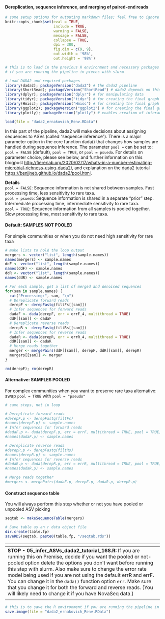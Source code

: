 #### Dereplication, sequence inference, and merging of paired-end reads

````r
# some setup options for outputing markdown files; feel free to ignore these
knitr::opts_chunk$set(eval = TRUE, 
                      include = TRUE, 
                      warning = FALSE, 
                      message = FALSE,
                      collapse = TRUE,
                      dpi = 300,
                      fig.dim = c(9, 9),
                      out.width = '98%',
                      out.height = '98%')
````



````r
# this is to load in the previous R environment and necessary packages
# if you are running the pipeline in pieces with slurm

# Load DADA2 and required packages
library(dada2); packageVersion("dada2") # the dada2 pipeline
library(ShortRead); packageVersion("ShortRead") # dada2 depends on this
library(dplyr); packageVersion("dplyr") # for manipulating data
library(tidyr); packageVersion("tidyr") # for creating the final graph at the end of the pipeline
library(Hmisc); packageVersion("Hmisc") # for creating the final graph at the end of the pipeline
library(ggplot2); packageVersion("ggplot2") # for creating the final graph at the end of the pipeline
library(plotly); packageVersion("plotly") # enables creation of interactive graphs, especially helpful for quality plots

load(file = "dada2_ernakovich_Renv.RData")
````


In this part of the pipeline, dada2 will make decisions about assigning sequences to ASVs (called "sequence inference"). There is a major parameter option in the core function dada() that changes how samples are handled during sequence inference. The parameter ```pool = ``` can be set to: ```pool = FALSE``` (default), ```pool = TRUE```, or ```pool = psuedo```. For details on parameter choice, please see below, and further information on this blogpost [http://fiererlab.org/2020/02/17/whats-in-a-number-estimating-microbial-richness-using-dada2/](http://fiererlab.org/2020/02/17/whats-in-a-number-estimating-microbial-richness-using-dada2/), and explanation on the dada2 tutorial [https://benjjneb.github.io/dada2/pool.html](https://benjjneb.github.io/dada2/pool.html).

**Details**   
```pool = FALSE```: Sequence information is not shared between samples. Fast processing time, less sensitivity to rare taxa.   
```pool = psuedo```: Sequence information is shared in a separate "prior" step. Intermediate processing time, intermediate sensitivity to rare taxa.   
```pool = TRUE```: Sequence information from all samples is pooled together. Slow processing time, most sensitivity to rare taxa.   

#### Default: SAMPLES NOT POOLED
For simple communities or when you do not need high sensitivity for rare taxa

````r
# make lists to hold the loop output
mergers <- vector("list", length(sample.names))
names(mergers) <- sample.names
ddF <- vector("list", length(sample.names))
names(ddF) <- sample.names
ddR <- vector("list", length(sample.names))
names(ddR) <- sample.names

# For each sample, get a list of merged and denoised sequences
for(sam in sample.names) {
  cat("Processing:", sam, "\n")
  # Dereplicate forward reads
  derepF <- derepFastq(filtFs[[sam]])
  # Infer sequences for forward reads
  dadaF <- dada(derepF, err = errF_4, multithread = TRUE)
  ddF[[sam]] <- dadaF
  # Dereplicate reverse reads
  derepR <- derepFastq(filtRs[[sam]])
  # Infer sequences for reverse reads
  dadaR <- dada(derepR, err = errR_4, multithread = TRUE)
  ddR[[sam]] <- dadaR
  # Merge reads together
  merger <- mergePairs(ddF[[sam]], derepF, ddR[[sam]], derepR)
  mergers[[sam]] <- merger
}

rm(derepF); rm(derepR)
````

#### Alternative: SAMPLES POOLED 
For complex communities when you want to preserve rare taxa
alternative: swap ```pool = TRUE``` with ```pool = "pseudo"```

````r
# same steps, not in loop

# Dereplicate forward reads
#derepF.p <- derepFastq(filtFs)
#names(derepF.p) <- sample.names
# Infer sequences for forward reads
#dadaF.p <- dada(derepF.p, err = errF, multithread = TRUE, pool = TRUE)
#names(dadaF.p) <- sample.names

# Dereplicate reverse reads
#derepR.p <- derepFastq(filtRs)
#names(derepR.p) <- sample.names
# Infer sequences for reverse reads
#dadaR.p <- dada(derepR.p, err = errR, multithread = TRUE, pool = TRUE)
#names(dadaR.p) <- sample.names

# Merge reads together
#mergers <- mergePairs(dadaF.p, derepF.p, dadaR.p, derepR.p)
````

#### Construct sequence table
You will always perform this step whether or not you have pooled or unpooled ASV picking

````r
seqtab <- makeSequenceTable(mergers)

# Save table as an r data object file
dir.create(table.fp)
saveRDS(seqtab, paste0(table.fp, "/seqtab.rds"))
````

| <span> |
| :--- |
| **STOP - 05_infer_ASVs_dada2_tutorial_16S.R:** If you are running this on Premise, decide if you want the pooled or not-pooled option delete the options you don't want before running this step with slurm. Also make sure to change the error rate model being used if you are not using the default errR and errF. You can change it in the ```dada()``` function option ```err```. Make sure that you change it for both the forward and reverse reads. (You will likely need to change it if you have NovaSeq data.) |
| <span> |

````r
# this is to save the R environment if you are running the pipeline in pieces with slurm
save.image(file = "dada2_ernakovich_Renv.RData")
````

